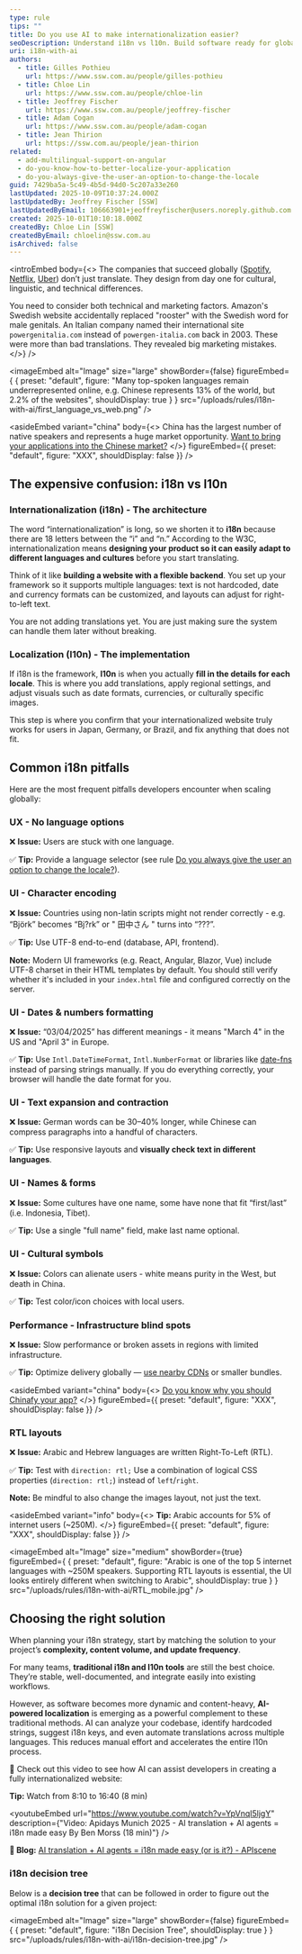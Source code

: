 ```yaml
---
type: rule
tips: ""
title: Do you use AI to make internationalization easier?
seoDescription: Understand i18n vs l10n. Build software ready for global users with tips on encoding, dates, forms, and cultural adaptation.
uri: i18n-with-ai
authors:
  - title: Gilles Pothieu
    url: https://www.ssw.com.au/people/gilles-pothieu
  - title: Chloe Lin
    url: https://www.ssw.com.au/people/chloe-lin
  - title: Jeoffrey Fischer
    url: https://www.ssw.com.au/people/jeoffrey-fischer
  - title: Adam Cogan
    url: https://www.ssw.com.au/people/adam-cogan
  - title: Jean Thirion
    url: https://ssw.com.au/people/jean-thirion
related:
  - add-multilingual-support-on-angular
  - do-you-know-how-to-better-localize-your-application
  - do-you-always-give-the-user-an-option-to-change-the-locale
guid: 7429ba5a-5c49-4b5d-94d0-5c207a33e260
lastUpdated: 2025-10-09T10:37:24.000Z
lastUpdatedBy: Jeoffrey Fischer [SSW]
lastUpdatedByEmail: 106663901+jeoffreyfischer@users.noreply.github.com
created: 2025-10-01T10:10:18.000Z
createdBy: Chloe Lin [SSW]
createdByEmail: chloelin@ssw.com.au
isArchived: false
---
```

<introEmbed
  body={<>
The companies that succeed globally ([Spotify](https://www.nimdzi.com/lessons-in-localization-spotify-expanded), [Netflix](https://www.weglot.com/blog/netflixs-localization-strategy), [Uber](https://www.nimdzi.com/lessons-in-localization-uber/)) don’t just translate. They design from day one for cultural, linguistic, and technical differences.

You need to consider both technical and marketing factors. Amazon's Swedish website accidentally replaced "rooster" with the Swedish word for male genitals. An Italian company named their international site `powergenitalia.com` instead of `powergen-italia.com` back in 2003. These were more than bad translations. They revealed big marketing mistakes.
  </>}
/>

<imageEmbed
  alt="Image"
  size="large"
  showBorder={false}
  figureEmbed={ {
    preset: "default",
    figure: "Many top-spoken languages remain underrepresented online, e.g. Chinese represents 13% of the world, but 2.2% of the websites",
    shouldDisplay: true
  } }
  src="/uploads/rules/i18n-with-ai/first_language_vs_web.png"
/>

<asideEmbed
  variant="china"
  body={<>
    China has the largest number of native speakers and represents a huge market opportunity. [Want to bring your applications into the Chinese market?](https://www.ssw.com.au/consulting/chinafy-app)
  </>}
  figureEmbed={{
    preset: "default",
    figure: "XXX",
    shouldDisplay: false
  }}
/>

## The expensive confusion: i18n vs l10n

### Internationalization (**i18n**) - The architecture

The word “internationalization” is long, so we shorten it to **i18n** because there are 18 letters between the “i” and “n.”  According to the W3C, internationalization means **designing your product so it can easily adapt to different languages and cultures** before you start translating.

Think of it like **building a website with a flexible backend**. You set up your framework so it supports multiple languages: text is not hardcoded, date and currency formats can be customized, and layouts can adjust for right-to-left text.

You are not adding translations yet. You are just making sure the system can handle them later without breaking.

### Localization (**l10n**) - The implementation

If i18n is the framework, **l10n** is when you actually **fill in the details for each locale**. This is where you add translations, apply regional settings, and adjust visuals such as date formats, currencies, or culturally specific images.

This step is where you confirm that your internationalized website truly works for users in Japan, Germany, or Brazil, and fix anything that does not fit.

## Common i18n pitfalls

Here are the most frequent pitfalls developers encounter when scaling globally:

### UX - No language options

❌ **Issue:** Users are stuck with one language.

✅ **Tip:** Provide a language selector (see rule [Do you always give the user an option to change the locale?](/do-you-always-give-the-user-an-option-to-change-the-locale/)).

### UI - Character encoding

❌ **Issue:** Countries using non-latin scripts might not render correctly - e.g. “Björk” becomes “Bj?rk” or " 田中さん " turns into “???”.

✅ **Tip:** Use UTF-8 end-to-end (database, API, frontend).

**Note:** Modern UI frameworks (e.g. React, Angular, Blazor, Vue) include UTF-8 charset in their HTML templates by default. You should still verify whether it's included in your `index.html` file and configured correctly on the server.

### UI - Dates & numbers formatting

❌ **Issue:** “03/04/2025” has different meanings - it means "March 4" in the US and "April 3" in Europe.

✅ **Tip:** Use `Intl.DateTimeFormat`, `Intl.NumberFormat` or libraries like [date-fns](https://date-fns.org/) instead of parsing strings manually. If you do everything correctly, your browser will handle the date format for you.

### UI - Text expansion and contraction

❌ **Issue:** German words can be 30–40% longer, while Chinese can compress paragraphs into a handful of characters.

✅ **Tip:** Use responsive layouts and **visually check text in different languages**.

### UI - Names & forms

❌ **Issue:** Some cultures have one name, some have none that fit “first/last” (i.e. Indonesia, Tibet).

✅ **Tip:** Use a single "full name" field, make last name optional.

### UI - Cultural symbols

❌ **Issue:** Colors can alienate users - white means purity in the West, but death in China.

✅ **Tip:** Test color/icon choices with local users.

### Performance - Infrastructure blind spots

❌ **Issue:** Slow performance or broken assets in regions with limited infrastructure.

✅ **Tip:** Optimize delivery globally — [use nearby CDNs](/use-a-cdn/) or smaller bundles.

<asideEmbed
  variant="china"
  body={<>
    [Do you know why you should Chinafy your app?](/do-you-know-why-you-should-chinafy-your-app/)
  </>}
  figureEmbed={{
    preset: "default",
    figure: "XXX",
    shouldDisplay: false
  }}
/>

### RTL layouts

❌ **Issue:** Arabic and Hebrew languages are written Right-To-Left (RTL).

✅ **Tip:** Test with `direction: rtl;` Use a combination of logical CSS properties (`direction: rtl;`) instead of `left`/`right`.

**Note:** Be mindful to also change the images layout, not just the text.

<asideEmbed
  variant="info"
  body={<>
    **Tip:** Arabic accounts for 5% of internet users (~250M).
  </>}
  figureEmbed={{
    preset: "default",
    figure: "XXX",
    shouldDisplay: false
  }}
/>

<imageEmbed
  alt="Image"
  size="medium"
  showBorder={true}
  figureEmbed={ {
    preset: "default",
    figure: "Arabic is one of the top 5 internet languages with ~250M speakers. Supporting RTL layouts is essential, the UI looks entirely different when switching to Arabic",
    shouldDisplay: true
  } }
  src="/uploads/rules/i18n-with-ai/RTL_mobile.jpg"
/>

## Choosing the right solution

When planning your i18n strategy, start by matching the solution to your project’s **complexity, content volume, and update frequency**.

For many teams, **traditional i18n and l10n tools** are still the best choice. They’re stable, well-documented, and integrate easily into existing workflows.

However, as software becomes more dynamic and content-heavy, **AI-powered localization** is emerging as a powerful complement to these traditional methods. AI can analyze your codebase, identify hardcoded strings, suggest i18n keys, and even automate translations across multiple languages. This reduces manual effort and accelerates the entire l10n process.

🎥 Check out this video to see how AI can assist developers in creating a fully internationalized website:

**Tip:** Watch from 8:10 to 16:40 (8 min)

<youtubeEmbed url="https://www.youtube.com/watch?v=YpVnqI5ljgY" description={"Video: Apidays Munich 2025 - AI translation + AI agents = i18n made easy By Ben Morss (18 min)"} />

**🔗 Blog:** [AI translation + AI agents = i18n made easy (or is it?) - APIscene](https://www.apiscene.io/ai-and-apis/i-agents-i18n-translation-apis/)

### i18n decision tree

Below is a **decision tree** that can be followed in order to figure out the optimal i18n solution for a given project:


<imageEmbed
  alt="Image"
  size="large"
  showBorder={false}
  figureEmbed={ {
    preset: "default",
    figure: "i18n Decision Tree",
    shouldDisplay: true
  } }
  src="/uploads/rules/i18n-with-ai/i18n-decision-tree.jpg"
/>
